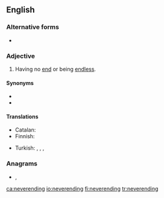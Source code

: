 {{also|never-ending}}
==English==

===Alternative forms===
* {{l|en|never-ending}}

===Adjective===
{{en-adj|-}}

# Having no [[end]] or being [[endless]].

====Synonyms====
* {{l|en|unending}}
* {{l|en|eternal}}

====Translations====
{{trans-top|having no end}}
* Catalan: {{t+|ca|interminable}}
* Finnish: {{t+|fi|loputon}}
{{trans-mid}}
* Turkish: {{t|tr|hiç bitmeyen}}, {{t+|tr|sonsuz}}, {{t|tr|bitmeyen}}, {{t|tr|sonu olmayan}}
{{trans-bottom}}

===Anagrams===
* {{l|en|nerve ending}}, {{l|en|nerve-ending}}

[[ca:neverending]]
[[io:neverending]]
[[fi:neverending]]
[[tr:neverending]]